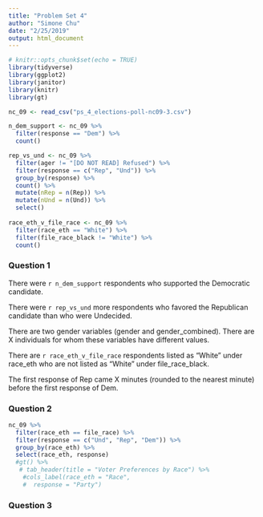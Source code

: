```yaml
---
title: "Problem Set 4"
author: "Simone Chu"
date: "2/25/2019"
output: html_document
---
```


```r
# knitr::opts_chunk$set(echo = TRUE)
library(tidyverse)
library(ggplot2)
library(janitor)
library(knitr)
library(gt)
```

```r
nc_09 <- read_csv("ps_4_elections-poll-nc09-3.csv")

n_dem_support <- nc_09 %>%
  filter(response == "Dem") %>%
  count()

rep_vs_und <- nc_09 %>%
  filter(ager != "[DO NOT READ] Refused") %>%
  filter(response == c("Rep", "Und")) %>%
  group_by(response) %>%
  count() %>%
  mutate(nRep = n(Rep)) %>%
  mutate(nUnd = n(Und)) %>%
  select()
  
race_eth_v_file_race <- nc_09 %>%
  filter(race_eth == "White") %>%
  filter(file_race_black != "White") %>%
  count()
```
### Question 1

There were `r n_dem_support` respondents who supported the Democratic candidate. 

There were `r rep_vs_und` more respondents who favored the Republican candidate than who were Undecided.

There are two gender variables (gender and gender_combined). There are X individuals for whom these variables have different values.

There are `r race_eth_v_file_race` respondents listed as “White” under race_eth who are not listed as “White” under file_race_black.

The first response of Rep came X minutes (rounded to the nearest minute) before the first response of Dem.

### Question 2
```r
nc_09 %>%
  filter(race_eth == file_race) %>%
  filter(response == c("Und", "Rep", "Dem")) %>%
  group_by(race_eth) %>%
  select(race_eth, response)
  #gt() %>%
   # tab_header(title = "Voter Preferences by Race") %>%
    #cols_label(race_eth = "Race",
    #  response = "Party")
```

### Question 3